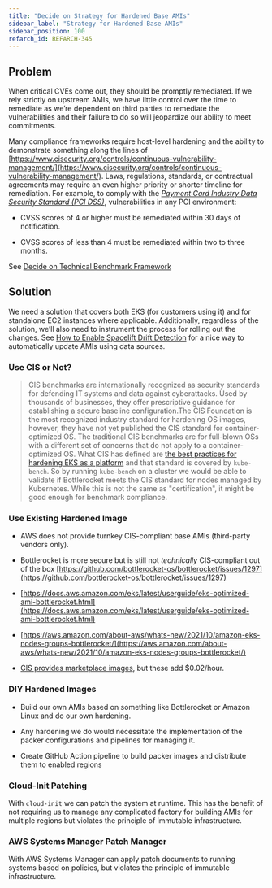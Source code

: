 ```yaml
---
title: "Decide on Strategy for Hardened Base AMIs"
sidebar_label: "Strategy for Hardened Base AMIs"
sidebar_position: 100
refarch_id: REFARCH-345
---
```


## Problem

When critical CVEs come out, they should be promptly remediated. If we rely strictly on upstream AMIs, we have little control over the time to remediate as we’re dependent on third parties to remediate the vulnerabilities and their failure to do so will jeopardize our ability to meet commitments.

Many compliance frameworks require host-level hardening and the ability to demonstrate something along the lines of [https://www.cisecurity.org/controls/continuous-vulnerability-management/](https://www.cisecurity.org/controls/continuous-vulnerability-management/). Laws, regulations, standards, or contractual agreements may require an even higher priority or shorter timeline for remediation. For example, to comply with the [<i>Payment Card Industry Data Security Standard (PCI DSS)</i>](https://www.pcisecuritystandards.org/document_library), vulnerabilities in any PCI environment:

- CVSS scores of 4 or higher must be remediated within 30 days of notification.

- CVSS scores of less than 4 must be remediated within two to three months.

See [Decide on Technical Benchmark Framework](/layers/security-and-compliance/design-decisions/decide-on-technical-benchmark-framework)

## Solution

We need a solution that covers both EKS (for customers using it) and for standalone EC2 instances where applicable. Additionally, regardless of the solution, we’ll also need to instrument the process for rolling out the changes. See [How to Enable Spacelift Drift Detection](/layers/spacelift/tutorials/how-to-enable-spacelift-drift-detection) for a nice way to automatically update AMIs using data sources.

### Use CIS or Not?

> CIS benchmarks are internationally recognized as security standards for defending IT systems and data against cyberattacks. Used by thousands of businesses, they offer prescriptive guidance for establishing a secure baseline configuration.The CIS Foundation is the most recognized industry standard for hardening OS images, however, they have not yet published the CIS standard for container-optimized OS. The traditional CIS benchmarks are for full-blown OSs with a different set of concerns that do not apply to a container-optimized OS. What CIS has defined are [the best practices for hardening EKS as a platform](https://aws.amazon.com/de/blogs/containers/introducing-cis-amazon-eks-benchmark/) and that standard is covered by `kube-bench`.  So by running `kube-bench` on a cluster we would be able to validate if Bottlerocket meets the CIS standard for nodes managed by Kubernetes. While this is not the same as "certification", it might be good enough for benchmark compliance.

### Use Existing Hardened Image

- AWS does not provide turnkey CIS-compliant base AMIs (third-party vendors only).

- Bottlerocket is more secure but is still not _technically_ CIS-compliant out of the box
[https://github.com/bottlerocket-os/bottlerocket/issues/1297](https://github.com/bottlerocket-os/bottlerocket/issues/1297)

- [https://docs.aws.amazon.com/eks/latest/userguide/eks-optimized-ami-bottlerocket.html](https://docs.aws.amazon.com/eks/latest/userguide/eks-optimized-ami-bottlerocket.html)

- [https://aws.amazon.com/about-aws/whats-new/2021/10/amazon-eks-nodes-groups-bottlerocket/](https://aws.amazon.com/about-aws/whats-new/2021/10/amazon-eks-nodes-groups-bottlerocket/)

- [CIS provides marketplace images](https://aws.amazon.com/marketplace/seller-profile?id=dfa1e6a8-0b7b-4d35-a59c-ce272caee4fc), but these add $0.02/hour.

### DIY Hardened Images

- Build our own AMIs based on something like Bottlerocket or Amazon Linux and do our own hardening.

- Any hardening we do would necessitate the implementation of the packer configurations and pipelines for managing it.

- Create GitHub Action pipeline to build packer images and distribute them to enabled regions

### Cloud-Init Patching

With `cloud-init` we can patch the system at runtime. This has the benefit of not requiring us to manage any complicated factory for building AMIs for multiple regions but violates the principle of immutable infrastructure.

### AWS Systems Manager Patch Manager

With AWS Systems Manager can apply patch documents to running systems based on policies, but violates the principle of immutable infrastructure.



